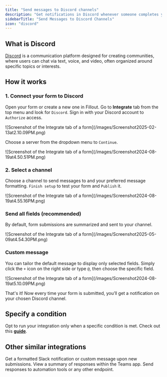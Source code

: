 ```yaml
---
title: "Send messages to Discord channels"
description: "Get notifications in Discord whenever someone completes your form. See an overview of form responses or choose a custom message."
sidebarTitle: "Send Messages to Discord Channels"
icon: "discord"
---
```


## What is Discord

[Discord](https://discord.com/) is a communication platform designed for creating communities, where users can chat via text, voice, and video, often organized around specific topics or interests.

## How it works

### 1. Connect your form to Discord

Open your form or create a new one in Fillout. Go to **Integrate** tab from the top menu and look for `Discord`. Sign in with your Discord account to `Authorize` access.

<Frame>
  ![Screenshot of the Integrate tab of a form](/images/Screenshot2025-02-13at2.10.09PM.png)
</Frame>

Choose a server from the dropdown menu to `Continue`.

<Frame>
  ![Screenshot of the Integrate tab of a form](/images/Screenshot2024-08-19at4.50.51PM.png)
</Frame>

### 2. Select a channel

Choose a channel to send messages to and your preferred message formatting. `Finish setup` to test your form and `Publish` it.

<Frame>
  ![Screenshot of the Integrate tab of a form](/images/Screenshot2024-08-19at4.55.16PM.png)
</Frame>

### **Send all fields (recommended)**

By default, form submissions are summarized and sent to your channel.

<Frame>
  ![Screenshot of the Integrate tab of a form](/images/Screenshot2025-05-09at4.54.30PM.png)
</Frame>

### **Custom message**

You can tailor the default message to display only selected fields. Simply click the `+` icon on the right side or type `@`, then choose the specific field.

<Frame>
  ![Screenshot of the Integrate tab of a form](/images/Screenshot2024-08-19at5.10.09PM.png)
</Frame>

That's it\! Now every time your form is submitted, you’ll get a notification on your chosen Discord channel.

## **Specify a condition**

Opt to run your integration only when a specific condition is met. Check out this [**guide**](/help/conditional-integration).

## **Other similar integrations**

<CardGroup cols={3}>
  <Card title="Connect to Slack" icon="slack" iconType="regular" color="#FFC738" href="/help/slack">
    Get a formatted Slack notification or custom message upon new submissions.
  </Card>
  <Card title="Send notifications to Microsoft Teams" icon="users" iconType="regular" color="#FFC738" href="/help/microsoft-teams">
    View a summary of responses within the Teams app.
  </Card>
  <Card title="Send submissions to a webhook" icon="webhook" iconType="regular" color="#FFC738" href="/help/webhook">
    Send responses to automation tools or any other endpoint.
  </Card>
</CardGroup>